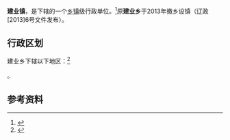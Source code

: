 {{中国乡级行政区|21/07/81/205/000}}

'''建业镇'''，是{{PRC admin/fullname|21/07/81/205/000|3}}下辖的一个[[乡镇|乡镇]]级行政单位。<ref>{{PRC admin/ref sgc|{{PRC admin/parent|21/07/81/205/000}}}}</ref>原'''建业乡'''于2013年撤乡设镇（辽政[2013]6号文件发布）。

== 行政区划 ==

建业乡下辖以下地区：<ref>{{PRC admin/ref sgc|21/07/81/205/000}}</ref>

{{PRC admin/children|21/07/81/205/000}}。

== 参考资料 ==

{{reflist}}

{{行政区划小作品}}
{{PRC admin/navcat|21/07/81/205/000}}